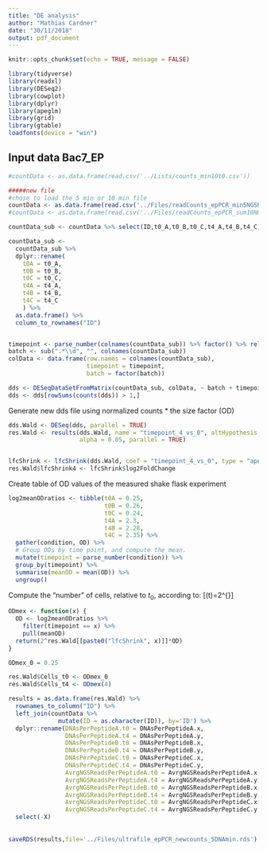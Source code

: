 ---
title: "DE analysis"
author: "Mathias Cardner"
date: "30/11/2018"
output: pdf_document
---

```{r setup, include=FALSE}
knitr::opts_chunk$set(echo = TRUE, message = FALSE)
```

```{r}
library(tidyverse)
library(readxl)
library(DESeq2)
library(cowplot)
library(dplyr)
library(apeglm)
library(grid)
library(gtable)
loadfonts(device = "win")
```

## Input data Bac7_EP
```{r}

#countData <- as.data.frame(read.csv('../Lists/counts_min10t0.csv'))

#####new file
#chose to load the 5 min or 10 min file
countData <- as.data.frame(read.csv('../Files/readCounts_epPCR_min5NGSReadsPerDNASequence.csv'))
#countData <- as.data.frame(read.csv('../Files/readCounts_epPCR_sum10NGSReadsPerDNASequence.csv'))

countData_sub <- countData %>% select(ID,t0_A,t0_B,t0_C,t4_A,t4_B,t4_C)

countData_sub <- 
  countData_sub %>%
  dplyr::rename(
    t0A = t0_A,
    t0B = t0_B,
    t0C = t0_C,
    t4A = t4_A,
    t4B = t4_B,
    t4C = t4_C
    ) %>%
  as.data.frame() %>%
  column_to_rownames("ID")


timepoint <- parse_number(colnames(countData_sub)) %>% factor() %>% relevel("0")
batch <- sub(".*\\d", "", colnames(countData_sub))
colData <- data.frame(row.names = colnames(countData_sub),
                      timepoint = timepoint,
                      batch = factor(batch))

dds <- DESeqDataSetFromMatrix(countData_sub, colData, ~ batch + timepoint)
dds <- dds[rowSums(counts(dds)) > 1,]
```

Generate new dds file using normalized counts * the size factor (OD)
```{r}

dds.Wald <- DESeq(dds, parallel = TRUE)
res.Wald <- results(dds.Wald, name = "timepoint_4_vs_0", altHypothesis = "less",
                    alpha = 0.05, parallel = TRUE)


lfcShrink <- lfcShrink(dds.Wald, coef = "timepoint_4_vs_0", type = "apeglm",parallel = TRUE)
res.Wald$lfcShrink4 <- lfcShrink$log2FoldChange
```

Create table of OD values of the measured shake flask experiment
```{r}
log2meanODratios <- tibble(t0A = 0.25,
                           t0B = 0.26,
                           t0C = 0.24,
                           t4A = 2.3,
                           t4B = 2.28,
                           t4C = 2.35) %>%
  gather(condition, OD) %>%
  # Group ODs by time point, and compute the mean.
  mutate(timepoint = parse_number(condition)) %>%
  group_by(timepoint) %>%
  summarise(meanOD = mean(OD)) %>%
  ungroup() 
```

Compute the "number" of cells, relative to $t_0$, according to:
\[\operatorname{Cells}(t)=2^{\operatorname{lfcShrink(t)+\log_2(\bar{OD}(t)/\bar{OD}(t_0))}}\]
```{r}
ODmex <- function(x) {
  OD <- log2meanODratios %>%
    filter(timepoint == x) %>%
    pull(meanOD)
  return(2^res.Wald[[paste0("lfcShrink", x)]]*OD)
}

ODmex_0 = 0.25

res.Wald$Cells_t0 <- ODmex_0
res.Wald$Cells_t4 <- ODmex(4)

results = as.data.frame(res.Wald) %>%
  rownames_to_column("ID") %>%
  left_join(countData %>% 
              mutate(ID = as.character(ID)), by='ID') %>%
  dplyr::rename(DNAsPerPeptideA.t0 = DNAsPerPeptideA.x,
                DNAsPerPeptideA.t4 = DNAsPerPeptideA.y,
                DNAsPerPeptideB.t0 = DNAsPerPeptideB.x,
                DNAsPerPeptideB.t4 = DNAsPerPeptideB.y,
                DNAsPerPeptideC.t0 = DNAsPerPeptideC.x,
                DNAsPerPeptideC.t4 = DNAsPerPeptideC.y,
                AvrgNGSReadsPerPeptideA.t0 = AvrgNGSReadsPerPeptideA.x,
                AvrgNGSReadsPerPeptideA.t4 = AvrgNGSReadsPerPeptideA.y,
                AvrgNGSReadsPerPeptideB.t0 = AvrgNGSReadsPerPeptideB.x,
                AvrgNGSReadsPerPeptideB.t4 = AvrgNGSReadsPerPeptideB.y,
                AvrgNGSReadsPerPeptideC.t0 = AvrgNGSReadsPerPeptideC.x,
                AvrgNGSReadsPerPeptideC.t4 = AvrgNGSReadsPerPeptideC.y,) %>%
  select(-X)
                
                
saveRDS(results,file='../Files/ultrafile_epPCR_newcounts_5DNAmin.rds')

```



